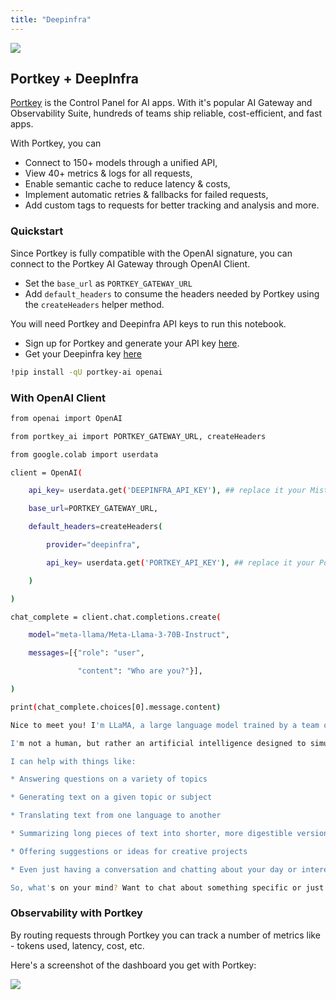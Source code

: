 ```yaml
---
title: "Deepinfra"
---
```


[![](/images/guides/colab-badge.svg)](https://colab.research.google.com/drive/1SiyWV8ER-Gp2GEkMr9aA3KhebdeEJHBK?usp=sharing)

## Portkey + DeepInfra

[Portkey](https://app.portkey.ai/) is the Control Panel for AI apps. With it's popular AI Gateway and Observability Suite, hundreds of teams ship reliable, cost-efficient, and fast apps.

With Portkey, you can

* Connect to 150+ models through a unified API,
* View 40+ metrics & logs for all requests,
* Enable semantic cache to reduce latency & costs,
* Implement automatic retries & fallbacks for failed requests,
* Add custom tags to requests for better tracking and analysis and more.

### Quickstart

Since Portkey is fully compatible with the OpenAI signature, you can connect to the Portkey AI Gateway through OpenAI Client.

* Set the `base_url` as `PORTKEY_GATEWAY_URL`
* Add `default_headers` to consume the headers needed by Portkey using the `createHeaders` helper method.

You will need Portkey and Deepinfra API keys to run this notebook.

* Sign up for Portkey and generate your API key [here](https://app.portkey.ai/).
* Get your Deepinfra key [here](https://deepinfra.com/dash/api%5Fkeys)

```Bash
!pip install -qU portkey-ai openai
```

### With OpenAI Client

```Bash
from openai import OpenAI

from portkey_ai import PORTKEY_GATEWAY_URL, createHeaders

from google.colab import userdata

client = OpenAI(

    api_key= userdata.get('DEEPINFRA_API_KEY'), ## replace it your Mistral API key

    base_url=PORTKEY_GATEWAY_URL,

    default_headers=createHeaders(

        provider="deepinfra",

        api_key= userdata.get('PORTKEY_API_KEY'), ## replace it your Portkey API key

    )

)

chat_complete = client.chat.completions.create(

    model="meta-llama/Meta-Llama-3-70B-Instruct",

    messages=[{"role": "user",

               "content": "Who are you?"}],

)

print(chat_complete.choices[0].message.content)
```



```Bash
Nice to meet you! I'm LLaMA, a large language model trained by a team of researcher at Meta AI. My primary function is to generate human-like responses to a wide range of questions and topics, from science and history to entertainment and culture.

I'm not a human, but rather an artificial intelligence designed to simulate conversation and answer questions to the best of my knowledge. I've been trained on a massive dataset of text from the internet and can respond in multiple languages.

I can help with things like:

* Answering questions on a variety of topics

* Generating text on a given topic or subject

* Translating text from one language to another

* Summarizing long pieces of text into shorter, more digestible versions

* Offering suggestions or ideas for creative projects

* Even just having a conversation and chatting about your day or interests!

So, what's on your mind? Want to chat about something specific or just see where the conversation takes us?
```

### Observability with Portkey

By routing requests through Portkey you can track a number of metrics like - tokens used, latency, cost, etc.

Here's a screenshot of the dashboard you get with Portkey:

<Frame>
    <img src="/images/guides/vercel-2.png"/>
</Frame>

